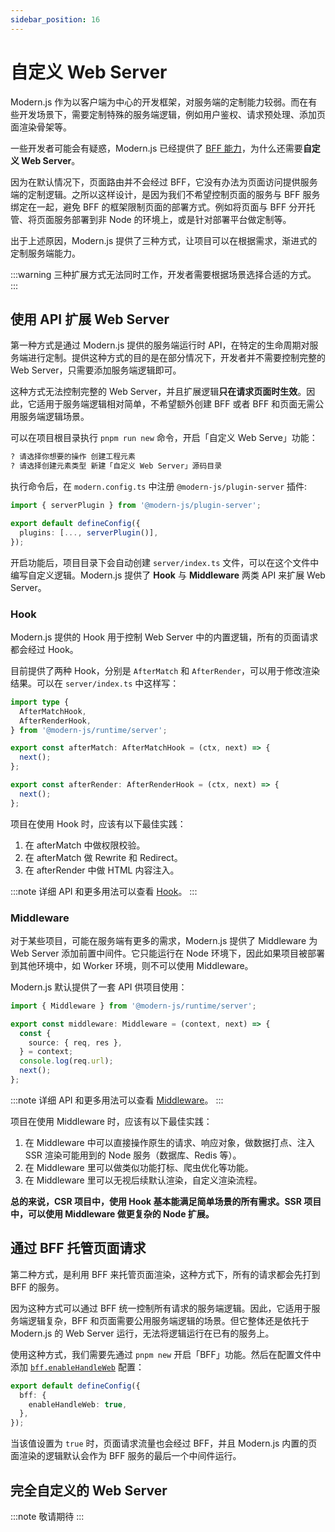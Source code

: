 ```yaml
---
sidebar_position: 16
---
```


# 自定义 Web Server

Modern.js 作为以客户端为中心的开发框架，对服务端的定制能力较弱。而在有些开发场景下，需要定制特殊的服务端逻辑，例如用户鉴权、请求预处理、添加页面渲染骨架等。

一些开发者可能会有疑惑，Modern.js 已经提供了 [BFF 能力](/guides/advanced-features/bff/function.html)，为什么还需要**自定义 Web Server**。

因为在默认情况下，页面路由并不会经过 BFF，它没有办法为页面访问提供服务端的定制逻辑。之所以这样设计，是因为我们不希望控制页面的服务与 BFF 服务绑定在一起，避免 BFF 的框架限制页面的部署方式。例如将页面与 BFF 分开托管、将页面服务部署到非 Node 的环境上，或是针对部署平台做定制等。

出于上述原因，Modern.js 提供了三种方式，让项目可以在根据需求，渐进式的定制服务端能力。

:::warning
三种扩展方式无法同时工作，开发者需要根据场景选择合适的方式。
:::

## 使用 API 扩展 Web Server

第一种方式是通过 Modern.js 提供的服务端运行时 API，在特定的生命周期对服务端进行定制。提供这种方式的目的是在部分情况下，开发者并不需要控制完整的 Web Server，只需要添加服务端逻辑即可。

这种方式无法控制完整的 Web Server，并且扩展逻辑**只在请求页面时生效**。因此，它适用于服务端逻辑相对简单，不希望额外创建 BFF 或者 BFF 和页面无需公用服务端逻辑场景。

可以在项目根目录执行 `pnpm run new` 命令，开启「自定义 Web Serve」功能：

```bash
? 请选择你想要的操作 创建工程元素
? 请选择创建元素类型 新建「自定义 Web Server」源码目录
```

执行命令后，在 `modern.config.ts` 中注册 `@modern-js/plugin-server` 插件:

```ts title="modern.config.ts"
import { serverPlugin } from '@modern-js/plugin-server';

export default defineConfig({
  plugins: [..., serverPlugin()],
});
```

开启功能后，项目目录下会自动创建 `server/index.ts` 文件，可以在这个文件中编写自定义逻辑。Modern.js 提供了 **Hook** 与 **Middleware** 两类 API 来扩展 Web Server。

### Hook

Modern.js 提供的 Hook 用于控制 Web Server 中的内置逻辑，所有的页面请求都会经过 Hook。

目前提供了两种 Hook，分别是 `AfterMatch` 和 `AfterRender`，可以用于修改渲染结果。可以在 `server/index.ts` 中这样写：

```ts
import type {
  AfterMatchHook,
  AfterRenderHook,
} from '@modern-js/runtime/server';

export const afterMatch: AfterMatchHook = (ctx, next) => {
  next();
};

export const afterRender: AfterRenderHook = (ctx, next) => {
  next();
};
```

项目在使用 Hook 时，应该有以下最佳实践：

1. 在 afterMatch 中做权限校验。
2. 在 afterMatch 做 Rewrite 和 Redirect。
3. 在 afterRender 中做 HTML 内容注入。

:::note
详细 API 和更多用法可以查看 [Hook](/apis/app/runtime/web-server/hook)。
:::

### Middleware

对于某些项目，可能在服务端有更多的需求，Modern.js 提供了 Middleware 为 Web Server 添加前置中间件。它只能运行在 Node 环境下，因此如果项目被部署到其他环境中，如 Worker 环境，则不可以使用 Middleware。

Modern.js 默认提供了一套 API 供项目使用：

```ts
import { Middleware } from '@modern-js/runtime/server';

export const middleware: Middleware = (context, next) => {
  const {
    source: { req, res },
  } = context;
  console.log(req.url);
  next();
};
```

:::note
详细 API 和更多用法可以查看 [Middleware](/apis/app/runtime/web-server/middleware)。
:::

项目在使用 Middleware 时，应该有以下最佳实践：

1. 在 Middleware 中可以直接操作原生的请求、响应对象，做数据打点、注入 SSR 渲染可能用到的 Node 服务（数据库、Redis 等）。
2. 在 Middleware 里可以做类似功能打标、爬虫优化等功能。
3. 在 Middleware 里可以无视后续默认渲染，自定义渲染流程。

**总的来说，CSR 项目中，使用 Hook 基本能满足简单场景的所有需求。SSR 项目中，可以使用 Middleware 做更复杂的 Node 扩展。**

## 通过 BFF 托管页面请求

第二种方式，是利用 BFF 来托管页面渲染，这种方式下，所有的请求都会先打到 BFF 的服务。

因为这种方式可以通过 BFF 统一控制所有请求的服务端逻辑。因此，它适用于服务端逻辑复杂，BFF 和页面需要公用服务端逻辑的场景。但它整体还是依托于 Modern.js 的 Web Server 运行，无法将逻辑运行在已有的服务上。

使用这种方式，我们需要先通过 `pnpm new` 开启「BFF」功能。然后在配置文件中添加 [`bff.enableHandleWeb`](/configure/app/bff/enable-handle-web.html) 配置：

```ts
export default defineConfig({
  bff: {
    enableHandleWeb: true,
  },
});
```

当该值设置为 `true` 时，页面请求流量也会经过 BFF，并且 Modern.js 内置的页面渲染的逻辑默认会作为 BFF 服务的最后一个中间件运行。

## 完全自定义的 Web Server

:::note
敬请期待
:::
